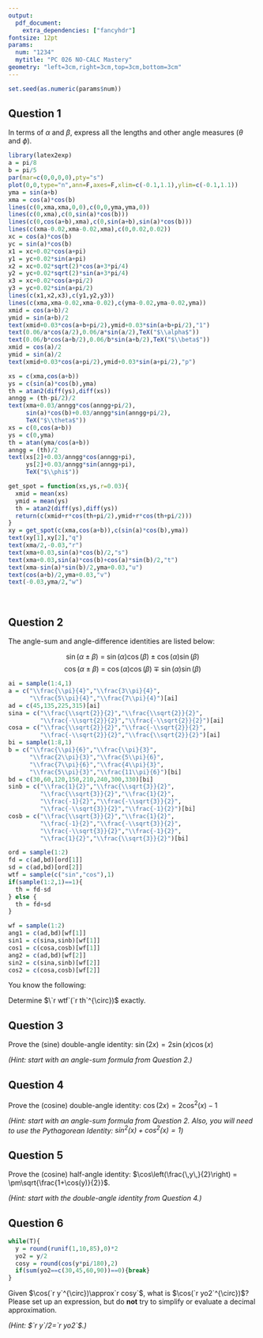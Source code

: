 ```yaml
---
output: 
  pdf_document:
    extra_dependencies: ["fancyhdr"]
fontsize: 12pt
params:
  num: "1234"
  mytitle: "PC 026 NO-CALC Mastery"
geometry: "left=3cm,right=3cm,top=3cm,bottom=3cm"
---
```


```r
set.seed(as.numeric(params$num))
```

\setlength{\headheight}{18.0pt}

\fancyhead[L]{\sc{`r params$mytitle` v`r params$num`}}
\fancyhead[R]{\bf \large Name:\hspace{2in}}
\fancyfoot[R]{\sc Page \thepage ~ of 4}
\fancyfoot[C]{}
\pagestyle{fancy}


## Question 1

In terms of $\alpha$ and $\beta$, express all the lengths and other angle measures ($\theta$ and $\phi$).

\vspace{-25pt}

```r
library(latex2exp)
a = pi/8
b = pi/5
par(mar=c(0,0,0,0),pty="s")
plot(0,0,type="n",ann=F,axes=F,xlim=c(-0.1,1.1),ylim=c(-0.1,1.1))
yma = sin(a+b)
xma = cos(a)*cos(b)
lines(c(0,xma,xma,0,0),c(0,0,yma,yma,0))
lines(c(0,xma),c(0,sin(a)*cos(b)))
lines(c(0,cos(a+b),xma),c(0,sin(a+b),sin(a)*cos(b)))
lines(c(xma-0.02,xma-0.02,xma),c(0,0.02,0.02))
xc = cos(a)*cos(b)
yc = sin(a)*cos(b)
x1 = xc+0.02*cos(a+pi)
y1 = yc+0.02*sin(a+pi)
x2 = xc+0.02*sqrt(2)*cos(a+3*pi/4)
y2 = yc+0.02*sqrt(2)*sin(a+3*pi/4)
x3 = xc+0.02*cos(a+pi/2)
y3 = yc+0.02*sin(a+pi/2)
lines(c(x1,x2,x3),c(y1,y2,y3))
lines(c(xma,xma-0.02,xma-0.02),c(yma-0.02,yma-0.02,yma))
xmid = cos(a+b)/2
ymid = sin(a+b)/2
text(xmid+0.03*cos(a+b+pi/2),ymid+0.03*sin(a+b+pi/2),"1")
text(0.06/a*cos(a/2),0.06/a*sin(a/2),TeX("$\\alpha$"))
text(0.06/b*cos(a+b/2),0.06/b*sin(a+b/2),TeX("$\\beta$"))
xmid = cos(a)/2
ymid = sin(a)/2
text(xmid+0.03*cos(a+pi/2),ymid+0.03*sin(a+pi/2),"p")

xs = c(xma,cos(a+b))
ys = c(sin(a)*cos(b),yma)
th = atan2(diff(ys),diff(xs))
anngg = (th-pi/2)/2
text(xma+0.03/anngg*cos(anngg+pi/2),
     sin(a)*cos(b)+0.03/anngg*sin(anngg+pi/2),
     TeX("$\\theta$"))
xs = c(0,cos(a+b))
ys = c(0,yma)
th = atan(yma/cos(a+b))
anngg = (th)/2
text(xs[2]+0.03/anngg*cos(anngg+pi),
     ys[2]+0.03/anngg*sin(anngg+pi),
     TeX("$\\phi$"))

get_spot = function(xs,ys,r=0.03){
  xmid = mean(xs)
  ymid = mean(ys)
  th = atan2(diff(ys),diff(ys))
  return(c(xmid+r*cos(th+pi/2),ymid+r*cos(th+pi/2)))
}
xy = get_spot(c(xma,cos(a+b)),c(sin(a)*cos(b),yma))
text(xy[1],xy[2],"q")
text(xma/2,-0.03,"r")
text(xma+0.03,sin(a)*cos(b)/2,"s")
text(xma+0.03,sin(a)*cos(b)+cos(a)*sin(b)/2,"t")
text(xma-sin(a)*sin(b)/2,yma+0.03,"u")
text(cos(a+b)/2,yma+0.03,"v")
text(-0.03,yma/2,"w")
```
\

\vspace{-30pt}

\renewcommand{\arraystretch}{2.3}
\begin{center}
\begin{tabular}{|c|c|}
\hline
Variable & \hfill ~~~~~~~~~~~~~~~~~~~~~Algebraic expression~~~~~~~~~~~~~~~~~~~~~ \hfill\\
\hline \hline
$p ~=$ & \\
\hline
$q ~=$ & \\
\hline
$r ~=$ & \\
\hline
$s ~=$ & \\
\hline
$\theta ~=$ & \\
\hline
$t ~=$ & \\
\hline
$u ~=$ & \\
\hline
$\phi ~=$ & \\
\hline
$v ~=$ & \\
\hline
$w ~=$ & \\
\hline
\end{tabular}
\end{center}

\newpage

## Question 2

The angle-sum and angle-difference identities are listed below:

$$\sin(\alpha\pm\beta) ~=~ \sin(\alpha)\cos(\beta)\pm\cos(\alpha)\sin(\beta)$$
$$\cos(\alpha\pm\beta) ~=~ \cos(\alpha)\cos(\beta)\mp\sin(\alpha)\sin(\beta)$$

```r
ai = sample(1:4,1)
a = c("\\frac{\\pi}{4}","\\frac{3\\pi}{4}",
      "\\frac{5\\pi}{4}","\\frac{7\\pi}{4}")[ai]
ad = c(45,135,225,315)[ai]
sina = c("\\frac{\\sqrt{2}}{2}","\\frac{\\sqrt{2}}{2}",
         "\\frac{-\\sqrt{2}}{2}","\\frac{-\\sqrt{2}}{2}")[ai]
cosa = c("\\frac{\\sqrt{2}}{2}","\\frac{-\\sqrt{2}}{2}",
         "\\frac{-\\sqrt{2}}{2}","\\frac{\\sqrt{2}}{2}")[ai]
bi = sample(1:8,1)
b = c("\\frac{\\pi}{6}","\\frac{\\pi}{3}",
      "\\frac{2\\pi}{3}","\\frac{5\\pi}{6}",
      "\\frac{7\\pi}{6}","\\frac{4\\pi}{3}",
      "\\frac{5\\pi}{3}","\\frac{11\\pi}{6}")[bi]
bd = c(30,60,120,150,210,240,300,330)[bi]
sinb = c("\\frac{1}{2}","\\frac{\\sqrt{3}}{2}",
         "\\frac{\\sqrt{3}}{2}","\\frac{1}{2}",
         "\\frac{-1}{2}","\\frac{-\\sqrt{3}}{2}",
         "\\frac{-\\sqrt{3}}{2}","\\frac{-1}{2}")[bi]
cosb = c("\\frac{\\sqrt{3}}{2}","\\frac{1}{2}",
         "\\frac{-1}{2}","\\frac{-\\sqrt{3}}{2}",
         "\\frac{-\\sqrt{3}}{2}","\\frac{-1}{2}",
         "\\frac{1}{2}","\\frac{\\sqrt{3}}{2}")[bi]

ord = sample(1:2)
fd = c(ad,bd)[ord[1]]
sd = c(ad,bd)[ord[2]]
wtf = sample(c("sin","cos"),1)
if(sample(1:2,1)==1){
  th = fd-sd
} else {
  th = fd+sd
}

wf = sample(1:2)
ang1 = c(ad,bd)[wf[1]]
sin1 = c(sina,sinb)[wf[1]]
cos1 = c(cosa,cosb)[wf[1]]
ang2 = c(ad,bd)[wf[2]]
sin2 = c(sina,sinb)[wf[2]]
cos2 = c(cosa,cosb)[wf[2]]
```


You know the following:

\begin{align*}
\sin(`r ang1`^{\circ})&=`r sin1` & \sin(`r ang2`^{\circ})&=`r sin2` \\\\
\cos(`r ang1`^{\circ})&=`r cos1` & \cos(`r ang2`^{\circ})&=`r cos2`
\end{align*}

Determine $\`r wtf`(`r th`^{\circ})$ exactly.

\newpage

## Question 3

Prove the (sine) double-angle identity: $\sin(2x) = 2\sin(x)\cos(x)$

*(Hint: start with an angle-sum formula from Question 2.)*

\vfill 

## Question 4

Prove the (cosine) double-angle identity: $\cos(2x) = 2\cos^2(x)-1$

*(Hint: start with an angle-sum formula from Question 2. Also, you will need to use the Pythagorean Identity: $\sin^2(x)+\cos^2(x)=1$)*

\vfill

\newpage

## Question 5

Prove the (cosine) half-angle identity: $\cos\left(\frac{\,y\,}{2}\right) = \pm\sqrt{\frac{1+\cos(y)}{2}}$.

*(Hint: start with the double-angle identity from Question 4.)*

\vfill

## Question 6

```r
while(T){
  y = round(runif(1,10,85),0)*2
  yo2 = y/2
  cosy = round(cos(y*pi/180),2)
  if(sum(yo2==c(30,45,60,90))==0){break}
}
```

Given $\cos(`r y`^{\circ})\approx`r cosy`$, what is $\cos(`r yo2`^{\circ})$? Please set up an expression, but do **not** try to simplify or evaluate a decimal approximation.

*(Hint: $`r y`/2=`r yo2`$.)*

\vfill



